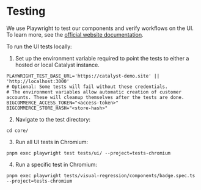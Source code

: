 # Testing

We use Playwright to test our components and verify workflows on the UI. To learn more, see the [official website documentation](https://playwright.dev/docs/intro).

To run the UI tests locally:

1. Set up the environment variable required to point the tests to either a hosted or local Catalyst instance.

```shell copy
PLAYWRIGHT_TEST_BASE_URL='https://catalyst-demo.site' || 'http://localhost:3000'
# Optional: Some tests will fail without these credentials.
# The environment variables allow automatic creation of customer accounts. These will cleanup themselves after the tests are done.
BIGCOMMERCE_ACCESS_TOKEN="<access-token>"
BIGCOMMERCE_STORE_HASH="<store-hash>"
```

2. Navigate to the test directory:

```shell copy
cd core/
```

3. Run all UI tests in Chromium:

```shell copy
pnpm exec playwright test tests/ui/ --project=tests-chromium
```

4. Run a specific test in Chromium:

```shell copy
pnpm exec playwright tests/visual-regression/components/badge.spec.ts --project=tests-chromium
```
